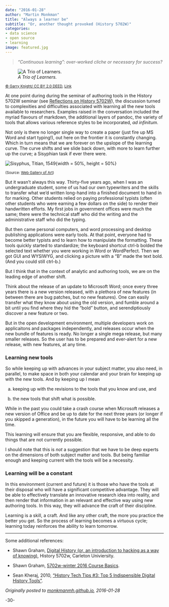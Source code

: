 ```yaml
---
date: "2016-01-28"
author: "Martin Monkman"
title: "Always a learner be"
subtitle: "Or, another thought provoked (History 5702W)"
categories:
- data science
- open source
- learning
image: featured.jpg
---
```



<!--
Copyright 2016 Martin Monkman

This work is licensed under the Creative Commons Attribution 4.0 International License.
To view a copy of this license, visit http://creativecommons.org/licenses/by/4.0/.
-->



>_"Continuous learning": over-worked cliche or necessary for success?_


![_A Trio of Learners._](featured.jpg)

<small><a title="CC BY 2.0 DEED" href="https://creativecommons.org/licenses/by/2.0/">© Garry Knight/ CC BY 2.0 DEED</a>, <a href="https://www.flickr.com/photos/garryknight/11091032463/">Link</a></small>



At one point during during the seminar of authoring tools in the History 5702W seminar (see [Reflections on History 5702W](../2016-01-25_reflections/)), the discussion turned to complexities and difficulties associated with learning all the new tools available to researchers. Examples raised in the conversation included the myriad flavours of markdown, the additional layers of pandoc, the variety of tools that allows various reference styles to be incorporated, _ad infinitum_. 

Not only is there no longer single way to create a paper (just fire up MS Word and start typing!), out here on the frontier it is constantly changing. Which in turn means that we are forever on the upslope of the learning curve. The curve shifts and we slide back down, with more to learn further up the curve; a Sisyphian task if ever there were.


![_Sisyphus_, Titian, 1549](01sisyph.jpg){width = 50%, height = 50%}

<small>(Source: [Web Gallery of Art](http://www.wga.hu/html_m/t/tiziano/09/01sisyph.html))</small>



But it wasn't always this way. Thirty-five years ago, when I was an undergraduate student, some of us had our own typewriters and the skills to transfer what we'd written long-hand into a finished document to hand in for marking. Other students relied on paying professional typists (often other students who were earning a few dollars on the side) to render their handwritten efforts.  My first jobs in government offices were much the same; there were the technical staff who did the writing and the administrative staff who did the typing. 

But then came personal computers, and word processing and desktop publishing applications were early tools. At that point, everyone had to become better typists and to learn how to manipulate the formatting. These tools quickly started to standardize; the keyboard shortcut ctrl-b bolded the selected text whether you were working in Word or WordPerfect. Then we got GUI and WYSIWYG, and clicking a picture with a "B" made the text bold. (And you could still ctrl-b.) 

But I think that in the context of analytic and authoring tools, we are on the leading edge of another shift. 

Think about the release of an update to Microsoft Word; once every three years there is a new version released, with a plethora of new features (in between there are bug patches, but no new features). One can easily transfer what they know about using the old version, and fumble around a bit until you find where they hid the "bold" button, and serendiptiously discover a new feature or two. 

But in the open development environment, multiple developers work on applicaitons and packages independently, and releases occur when the new bundle of features is ready. No longer a single mega release, but many smaller releases. So the user has to be prepared and ever-alert for a new release, with new features, at any time.


### Learning new tools

So while keeping up with advances in your subject matter, you also need, in parallel, to make space in both your calendar and your brain for keeping up with the new tools.  And by keeping up I mean 

a) keeping up with the revisions to the tools that you know and use, and 

b) the new tools that shift what is possible. 

While in the past you could take a crash course when Microsoft releases a new version of Office and be up to date for the next three years (or longer if you skipped a generation), in the future you will have to be learning all the time.

This learning will ensure that you are flexible, responsive, and able to do things that are not currently possible.

I should note that this is _not_ a suggestion that we have to be deep experts on the dimensions of both subject matter and tools. But being familiar enough and keeping current with the tools will be a necessity.

### Learning will be a constant

In this environment (current and future) it is those who have the tools at their disposal who will have a significant competitive advantage. They will be able to effectively translate an innovative research idea into reality, and then render that information in an relevant and effective way using new authoring tools. In this way, they will advance the craft of their discipline.

Learning is a skill, a craft. And like any other craft, the more you practice the better you get. So the process of learning becomes a virtuous cycle; learning today reinforces the ability to learn tomorrow.  

***

Some additional references:

* Shawn Graham, [Digital History (or, an introduction to hacking as a way of knowing)](https://carleton.ca/history/graduate/hist-5702w-public-history-special-topics-digital-history/), History 5702w, Carleton Univiersity. 

* Shawn Graham, [5702w-winter 2016 Course Basics](https://www.gitbook.com/book/shawngraham/5702w-winter2016/details).

* Sean Kheraj, 2010, ["History Tech Tips #3: Top 5 Indispensible Digital History Tools"](http://www.seankheraj.com/?p=940).
 

_Originally posted to [monkmanmh.github.io](https://monkmanmh.github.io/history5702w/), 2016-01-28_


-30-
